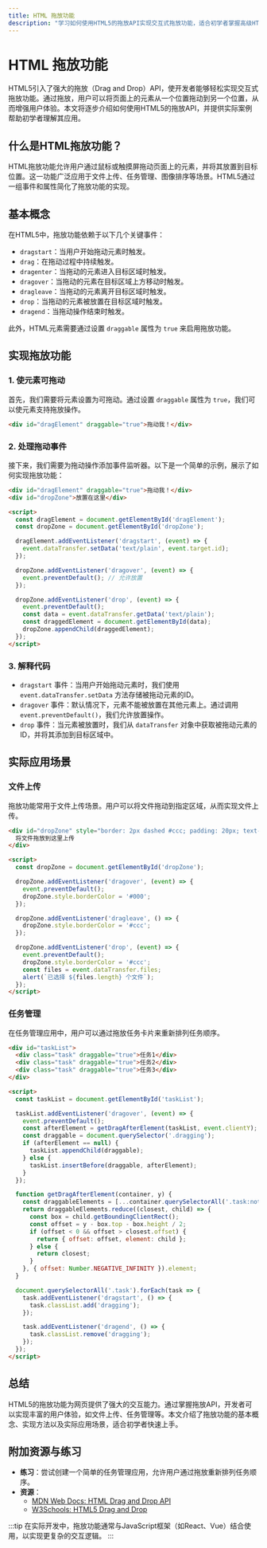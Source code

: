 ```yaml
---
title: HTML 拖放功能
description: "学习如何使用HTML5的拖放API实现交互式拖放功能，适合初学者掌握高级HTML特性。"
---
```


# HTML 拖放功能

HTML5引入了强大的拖放（Drag and Drop）API，使开发者能够轻松实现交互式拖放功能。通过拖放，用户可以将页面上的元素从一个位置拖动到另一个位置，从而增强用户体验。本文将逐步介绍如何使用HTML5的拖放API，并提供实际案例帮助初学者理解其应用。

## 什么是HTML拖放功能？

HTML拖放功能允许用户通过鼠标或触摸屏拖动页面上的元素，并将其放置到目标位置。这一功能广泛应用于文件上传、任务管理、图像排序等场景。HTML5通过一组事件和属性简化了拖放功能的实现。

## 基本概念

在HTML5中，拖放功能依赖于以下几个关键事件：

- `dragstart`：当用户开始拖动元素时触发。
- `drag`：在拖动过程中持续触发。
- `dragenter`：当拖动的元素进入目标区域时触发。
- `dragover`：当拖动的元素在目标区域上方移动时触发。
- `dragleave`：当拖动的元素离开目标区域时触发。
- `drop`：当拖动的元素被放置在目标区域时触发。
- `dragend`：当拖动操作结束时触发。

此外，HTML元素需要通过设置 `draggable` 属性为 `true` 来启用拖放功能。

## 实现拖放功能

### 1. 使元素可拖动

首先，我们需要将元素设置为可拖动。通过设置 `draggable` 属性为 `true`，我们可以使元素支持拖放操作。

```html
<div id="dragElement" draggable="true">拖动我！</div>
```

### 2. 处理拖动事件

接下来，我们需要为拖动操作添加事件监听器。以下是一个简单的示例，展示了如何实现拖放功能：

```html
<div id="dragElement" draggable="true">拖动我！</div>
<div id="dropZone">放置在这里</div>

<script>
  const dragElement = document.getElementById('dragElement');
  const dropZone = document.getElementById('dropZone');

  dragElement.addEventListener('dragstart', (event) => {
    event.dataTransfer.setData('text/plain', event.target.id);
  });

  dropZone.addEventListener('dragover', (event) => {
    event.preventDefault(); // 允许放置
  });

  dropZone.addEventListener('drop', (event) => {
    event.preventDefault();
    const data = event.dataTransfer.getData('text/plain');
    const draggedElement = document.getElementById(data);
    dropZone.appendChild(draggedElement);
  });
</script>
```

### 3. 解释代码

- `dragstart` 事件：当用户开始拖动元素时，我们使用 `event.dataTransfer.setData` 方法存储被拖动元素的ID。
- `dragover` 事件：默认情况下，元素不能被放置在其他元素上。通过调用 `event.preventDefault()`，我们允许放置操作。
- `drop` 事件：当元素被放置时，我们从 `dataTransfer` 对象中获取被拖动元素的ID，并将其添加到目标区域中。

## 实际应用场景

### 文件上传

拖放功能常用于文件上传场景。用户可以将文件拖动到指定区域，从而实现文件上传。

```html
<div id="dropZone" style="border: 2px dashed #ccc; padding: 20px; text-align: center;">
  将文件拖放到这里上传
</div>

<script>
  const dropZone = document.getElementById('dropZone');

  dropZone.addEventListener('dragover', (event) => {
    event.preventDefault();
    dropZone.style.borderColor = '#000';
  });

  dropZone.addEventListener('dragleave', () => {
    dropZone.style.borderColor = '#ccc';
  });

  dropZone.addEventListener('drop', (event) => {
    event.preventDefault();
    dropZone.style.borderColor = '#ccc';
    const files = event.dataTransfer.files;
    alert(`已选择 ${files.length} 个文件`);
  });
</script>
```

### 任务管理

在任务管理应用中，用户可以通过拖放任务卡片来重新排列任务顺序。

```html
<div id="taskList">
  <div class="task" draggable="true">任务1</div>
  <div class="task" draggable="true">任务2</div>
  <div class="task" draggable="true">任务3</div>
</div>

<script>
  const taskList = document.getElementById('taskList');

  taskList.addEventListener('dragover', (event) => {
    event.preventDefault();
    const afterElement = getDragAfterElement(taskList, event.clientY);
    const draggable = document.querySelector('.dragging');
    if (afterElement == null) {
      taskList.appendChild(draggable);
    } else {
      taskList.insertBefore(draggable, afterElement);
    }
  });

  function getDragAfterElement(container, y) {
    const draggableElements = [...container.querySelectorAll('.task:not(.dragging)')];
    return draggableElements.reduce((closest, child) => {
      const box = child.getBoundingClientRect();
      const offset = y - box.top - box.height / 2;
      if (offset < 0 && offset > closest.offset) {
        return { offset: offset, element: child };
      } else {
        return closest;
      }
    }, { offset: Number.NEGATIVE_INFINITY }).element;
  }

  document.querySelectorAll('.task').forEach(task => {
    task.addEventListener('dragstart', () => {
      task.classList.add('dragging');
    });

    task.addEventListener('dragend', () => {
      task.classList.remove('dragging');
    });
  });
</script>
```

## 总结

HTML5的拖放功能为网页提供了强大的交互能力。通过掌握拖放API，开发者可以实现丰富的用户体验，如文件上传、任务管理等。本文介绍了拖放功能的基本概念、实现方法以及实际应用场景，适合初学者快速上手。

## 附加资源与练习

- **练习**：尝试创建一个简单的任务管理应用，允许用户通过拖放重新排列任务顺序。
- **资源**：
  - [MDN Web Docs: HTML Drag and Drop API](https://developer.mozilla.org/en-US/docs/Web/API/HTML_Drag_and_Drop_API)
  - [W3Schools: HTML5 Drag and Drop](https://www.w3schools.com/html/html5_draganddrop.asp)

:::tip
在实际开发中，拖放功能通常与JavaScript框架（如React、Vue）结合使用，以实现更复杂的交互逻辑。
:::